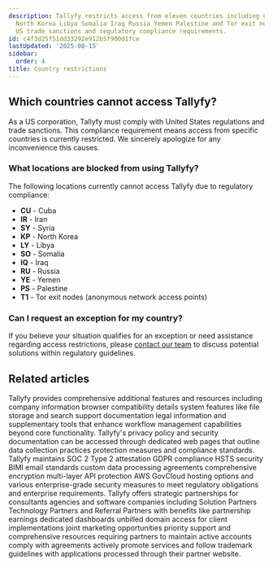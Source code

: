 ```yaml
---
description: Tallyfy restricts access from eleven countries including Cuba Iran Syria
  North Korea Libya Somalia Iraq Russia Yemen Palestine and Tor exit nodes due to
  US trade sanctions and regulatory compliance requirements.
id: c4f3d25f51dd33292e912b5f900d1fce
lastUpdated: '2025-08-15'
sidebar:
  order: 4
title: Country restrictions
---
```


## Which countries cannot access Tallyfy?

As a US corporation, Tallyfy must comply with United States regulations and trade sanctions. This compliance requirement means access from specific countries is currently restricted. We sincerely apologize for any inconvenience this causes.

### What locations are blocked from using Tallyfy?

The following locations currently cannot access Tallyfy due to regulatory compliance:

*   **CU** - Cuba
*   **IR** - Iran  
*   **SY** - Syria
*   **KP** - North Korea
*   **LY** - Libya
*   **SO** - Somalia
*   **IQ** - Iraq
*   **RU** - Russia
*   **YE** - Yemen
*   **PS** - Palestine
*   **T1** - Tor exit nodes (anonymous network access points)

### Can I request an exception for my country?

If you believe your situation qualifies for an exception or need assistance regarding access restrictions, please [contact our team](https://tallyfy.com/contact-us/) to discuss potential solutions within regulatory guidelines.


## Related articles
<CardGrid>
<LinkTitleCard header="<b>Pro > Miscellaneous</b>" href="/products/pro/miscellaneous/" > Tallyfy provides comprehensive additional features and resources including company information browser compatibility details system features like file storage and search support documentation legal information and supplementary tools that enhance workflow management capabilities beyond core functionality. </LinkTitleCard>
<LinkTitleCard header="<b>Terms Legals > Tallyfy's privacy policy</b>" href="/products/pro/miscellaneous/terms-legals/where-can-i-find-tallyfys-privacy-policy/" > Tallyfy's privacy policy and security documentation can be accessed through dedicated web pages that outline data collection practices protection measures and compliance standards. </LinkTitleCard>
<LinkTitleCard header="<b>Miscellaneous > Terms & legals</b>" href="/products/pro/miscellaneous/terms-legals/" > Tallyfy maintains SOC 2 Type 2 attestation GDPR compliance HSTS security BIMI email standards custom data processing agreements comprehensive encryption multi-layer API protection AWS GovCloud hosting options and various enterprise-grade security measures to meet regulatory obligations and enterprise requirements. </LinkTitleCard>
<LinkTitleCard header="<b>Miscellaneous > Become a Tallyfy partner</b>" href="/products/pro/miscellaneous/how-can-i-become-a-tallyfy-partner/" > Tallyfy offers strategic partnerships for consultants agencies and software companies including Solution Partners Technology Partners and Referral Partners with benefits like partnership earnings dedicated dashboards unbilled domain access for client implementations joint marketing opportunities priority support and comprehensive resources requiring partners to maintain active accounts comply with agreements actively promote services and follow trademark guidelines with applications processed through their partner website. </LinkTitleCard>
</CardGrid>